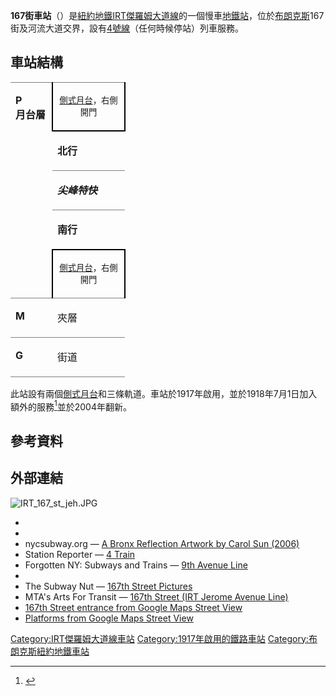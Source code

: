 {{For|位於東167街及大廣場的車站|167街車站 (IND匯集線)}}
{{Infobox NYCS
| name = 167街<br />{{lang|en|167th Street}}
| bg_color = #007527
| image = 167th Street 4 station.jpg
| image_caption = 167街車站的兩列4號線列車（一列抵站，一列離站），面向南行。
| address = 紐約州紐約市布朗克斯區東167街及河流大道
| borough = [[布朗克斯|布朗克斯]]
| locale = {{link-en|海布里奇 (布朗克斯)|Highbridge, Bronx|海布里奇}}
| coordinates = {{coord|40.835665|N|73.921337|W|display=inline,title|source:nlwiki}}
| division = IRT
| line = [[IRT傑羅姆大道線|IRT傑羅姆大道線]]<br>{{link-en|IRT第九大道線|IRT Ninth Avenue Line}}（過去）
| service = Jerome local
| connection = {{bus icon}} '''[[MTA區域巴士營運|NYCT巴士]]'''：Bx35
| platforms = 2個[[側式月台|側式月台]]
| tracks = 3條（2條使用中）
| structure = 高架
| open_date = {{start date and age|1917|6|2}}
| passengers = 3,179,087<ref>{{NYCS const|riderref}}</ref>
| pass_year = 2016
| pass_percent = 0
| rank = 162
| code = 388
| next_north = {{NYCS next | station=170街 | line=IRT傑羅姆大道線 | service=Jerome local}}
| next_south = {{NYCS next | station=161街-洋基體育場 | line=IRT傑羅姆大道線 | service=Jerome local}}<br>{{link-en|安德森-傑羅姆大道車站 (IRT第九大道線)|Anderson–Jerome Avenues (IRT Ninth Avenue Line)|安德森-傑羅姆大道}}（第九大道高架；已拆除）
| legend = {{NYCS infobox legend|alltimes}}
}}

'''167街車站'''（{{lang-en|167th Street station}}）是[[紐約地鐵|紐約地鐵]][[IRT傑羅姆大道線|IRT傑羅姆大道線]]的一個慢車[[地鐵站|地鐵站]]，位於[[布朗克斯|布朗克斯]]167街及河流大道交界，設有[[紐約地鐵4號線|4號線]]（任何時候停站）列車服務。

== 車站結構 ==
{{Stack|float=right|
{{Routemap
|title=軌道配置圖
|title-bg=#{{NYCS color|4}}
|style=margin-left:10px;margin-top:10px;float:right;
|legend =track
|map=
uSTR!~MFADEg\uSTR!~MFADEg\uSTR!~MFADEg  ~~ ~~ ~~往[[170街車站_(IRT傑羅姆大道線)|170街]]
uSTRf\uSTR\uSTRg
uSTR!~uSTRc2\uABZg23\uSTR!~uSTRc3
uABZg+1\uSTR!~uSTRc14\uABZg+4
uSTR+BSr\uSTR\uSTR+BSl
uSTR+BSr\uSTR\uSTR+BSl
uSTR+BSr\uSTR\uSTR+BSl
uSTR+BSr\uSTR\uSTR+BSl
uSTRf\uSTR\uSTRg
uSTR!~MFADEf\uSTR!~MFADEf\uSTR!~MFADEf ~~ ~~ ~~往[[161街-洋基體育場車站_(IRT傑羅姆大道線)|161街]]
}}
}}
{|cellspacing=0 cellpadding=3
|style="border-top:solid 1px gray;border-bottom:solid 1px gray;vertical-align:top;" width=50 rowspan=5|'''P<br>月台層'''
|style="border-top:solid 1px gray;border-right:solid 2px black;border-left:solid 2px black;border-bottom:solid 2px black;text-align:center;" colspan=2|<small>[[側式月台|側式月台]]，右側開門</small>
|-
|style="border-bottom:solid 1px gray;" width=100|<span style="color:#{{NYCS color|green}}">'''北行'''</span>
|style="border-bottom:solid 1px gray;" width=400|{{arrow|L}} [[File:NYCS-bull-trans-4.svg|纽约地铁4号线]] 往[[伍德羅恩車站_(IRT傑羅姆大道線)|伍德羅恩]]<small>（[[170街車站_(IRT傑羅姆大道線)|170街]]）</small><br>{{arrow|L}} [[File:NYCS-bull-trans-4.svg|纽约地铁4号线]] 往[[伯恩賽德大道車站_(IRT傑羅姆大道線)|伯恩賽德大道]]（部分繁忙時段列車）<small>（總站）</small>
|-
|style="border-bottom:solid 1px gray;" width=100|<span style="color:#{{NYCS color|black}}">'''''尖峰特快'''''</span>
|style="border-bottom:solid 1px gray;" width=400|無定期服務
|-
|<span style="color:#{{NYCS color|green}}">'''南行'''</span>
|{{arrow|R}} [[File:NYCS-bull-trans-4.svg|纽约地铁4号线]] 往[[皇冠高地-猶提卡大道車站_(IRT東公園道線)|猶提卡大道]]（深夜往[[新地段大道車站_(IRT新地段線)|新地段大道]]）<small>（[[161街-洋基體育場車站_(IRT傑羅姆大道線)|161街-洋基體育場]]）</small>
|-
|style="border-bottom:solid 1px gray;border-top:solid 2px black;border-right:solid 2px black;border-left:solid 2px black;text-align:center;" colspan=2|<small>[[側式月台|側式月台]]，右側開門</small>
|-
| style="vertical-align:top;" |'''M'''
| style="vertical-align:top;" |夾層
| style="vertical-align:top;" |往出入口、車站詢問處、MetroCard自動售票機<br>{{NYCS Platform Layout access}}
|-
|style="border-top:solid 1px gray;border-bottom:solid 1px gray;vertical-align:top;" width=50|'''G'''
|style="border-top:solid 1px gray;border-bottom:solid 1px gray;vertical-align:top;" width=100|街道
|style="border-top:solid 1px gray;border-bottom:solid 1px gray;vertical-align:top;" width=400|出入口
|}
此站設有兩個[[側式月台|側式月台]]和三條軌道。車站於1917年啟用，並於1918年7月1日加入額外的{{link-en|IRT第九大道線|IRT Ninth Avenue Line|第九大道高架}}服務<ref name=1918Extension>{{cite news|title=Open New Subway To Regular Traffic: First Train On Seventh Avenue Line Carries Mayor And Other Officials: To Serve Lower West Side: Whitney Predicts An Awakening Of The District–New Extensions Of Elevated Railroad Service|url=http://query.nytimes.com/mem/archive-free/pdf?res=9D02E0DA173BE033A25751C0A9619C946996D6CF|accessdate=25 October 2015|publisher=New York Times|date=July 2, 1918|archive-date=2016-08-03|archive-url=https://web.archive.org/web/20160803203305/http://query.nytimes.com/mem/archive-free/pdf?res=9D02E0DA173BE033A25751C0A9619C946996D6CF|dead-url=no}}</ref>並於2004年翻新。

== 參考資料 ==
{{Reflist}}
== 外部連結 ==
[[File:IRT_167_st_jeh.JPG|thumb]]
{{Commons category|167th Street (IRT Jerome Avenue Line)}}
* {{NYCS ref|http://www.nycsubway.org/perl/stations?198:3162|IRT Woodlawn Line|167th Street}}
* {{NYCS ref|http://www.nycsubway.org/lines/9thave-el.html|9th Avenue El|}}
* nycsubway.org — [http://www.nycsubway.org/perl/artwork_show?166 A Bronx Reflection Artwork by Carol Sun (2006)]{{Wayback|url=http://www.nycsubway.org/perl/artwork_show?166 |date=20120521030803 }}
* Station Reporter — [https://web.archive.org/web/20141205094801/http://stationreporter.net/4train.htm 4 Train]
* Forgotten NY: Subways and Trains — [http://forgotten-ny.com/1999/12/remnants-of-the-ninth-avenue-el-when-is-a-subway-not-a-subway-when-its-an-el/ 9th Avenue Line]{{Wayback|url=http://forgotten-ny.com/1999/12/remnants-of-the-ninth-avenue-el-when-is-a-subway-not-a-subway-when-its-an-el/ |date=20170730145315 }}
* {{cite web |url=http://stationreporter.net/9avx.htm |title=Ninth Avenue Express |work=Station Reporter |accessdate=2009-01-25 |deadurl=yes |archiveurl=https://web.archive.org/web/20141205082941/http://stationreporter.net/9avx.htm |archivedate=2014-12-05 }}
* The Subway Nut — [http://www.subwaynut.com/irt/167n4/index.html 167th Street Pictures]{{Wayback|url=http://www.subwaynut.com/irt/167n4/index.html |date=20170615144227 }}
* MTA's Arts For Transit — [https://web.archive.org/web/20110606071256/http://mta.info/mta/aft/permanentart/permart.html?agency=nyct&line=4&station=11&xdev=1084 167th Street (IRT Jerome Avenue Line)]
* [https://maps.google.com/?ie=UTF8&ll=40.835705,-73.921112&spn=0.00401,0.013433&z=17&layer=c&cbll=40.835662,-73.921019&panoid=wHfRYIkO1qtUdF7doErNGA&cbp=12,249.22,,0,0.33 167th Street entrance from Google Maps Street View]{{Wayback|url=https://maps.google.com/?ie=UTF8&ll=40.835705,-73.921112&spn=0.00401,0.013433&z=17&layer=c&cbll=40.835662,-73.921019&panoid=wHfRYIkO1qtUdF7doErNGA&cbp=12,249.22,,0,0.33 |date=20130624200303 }}
*[https://www.google.com/maps/contrib/103237729589375373179/photos/@40.8358765,-73.9212799,3a,75y,165h,90t/data=!3m7!1e1!3m5!1s-SIfCVggJz3c%2FWVR4jHbSooI%2FAAAAAAAAuf0%2F7ct4O3aP1P8z7dZa7ls7g2VSflabE7snQCLIBGAYYCw!2e4!6s%2F%2Flh6.googleusercontent.com%2F-SIfCVggJz3c%2FWVR4jHbSooI%2FAAAAAAAAuf0%2F7ct4O3aP1P8z7dZa7ls7g2VSflabE7snQCLIBGAYYCw%2Fw203-h100-p-k-no%2F!7i8704!8i4352!4m3!8m2!3m1!1e1 Platforms from Google Maps Street View]{{Wayback|url=https://www.google.com/maps/contrib/103237729589375373179/photos/@40.8358765,-73.9212799,3a,75y,165h,90t/data=!3m7!1e1!3m5!1s-SIfCVggJz3c%2FWVR4jHbSooI%2FAAAAAAAAuf0%2F7ct4O3aP1P8z7dZa7ls7g2VSflabE7snQCLIBGAYYCw!2e4!6s%2F%2Flh6.googleusercontent.com%2F-SIfCVggJz3c%2FWVR4jHbSooI%2FAAAAAAAAuf0%2F7ct4O3aP1P8z7dZa7ls7g2VSflabE7snQCLIBGAYYCw%2Fw203-h100-p-k-no%2F!7i8704!8i4352!4m3!8m2!3m1!1e1 |date=20190821120104 }}

{{紐約地鐵4號線}}
{{DEFAULTSORT:167th Street}}
[[Category:IRT傑羅姆大道線車站|Category:IRT傑羅姆大道線車站]]
[[Category:1917年啟用的鐵路車站|Category:1917年啟用的鐵路車站]]
[[Category:布朗克斯紐約地鐵車站|Category:布朗克斯紐約地鐵車站]]